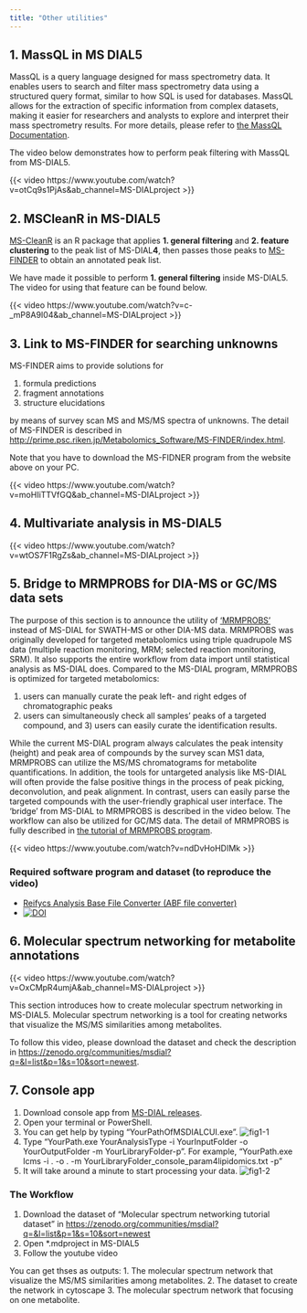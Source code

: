 ```yaml
---
title: "Other utilities"
---
```


## 1. MassQL in MS DIAL5

MassQL is a query language designed for mass spectrometry data.
It enables users to search and filter mass spectrometry data using a structured query format, similar to how SQL is used for databases.
MassQL allows for the extraction of specific information from complex datasets, making it easier for researchers and analysts to explore and interpret their mass spectrometry results.
For more details, please refer to [the MassQL Documentation](https://mwang87.github.io/MassQueryLanguage_Documentation/).

The video below demonstrates how to perform peak filtering with MassQL from MS-DIAL5.

{{< video https://www.youtube.com/watch?v=otCq9s1PjAs&ab_channel=MS-DIALproject >}}

## 2. MSCleanR in MS-DIAL5

[MS-CleanR](https://github.com/eMetaboHUB/MS-CleanR) is an R package that applies **1. general filtering** and **2. feature clustering** to the peak list of MS-DIAL**4**, then passes those peaks to [MS-FINDER](http://prime.psc.riken.jp/compms/msfinder/main.html) to obtain an annotated peak list.

We have made it possible to perform **1. general filtering** inside MS-DIAL5.
The video for using that feature can be found below.

{{< video https://www.youtube.com/watch?v=c-_mP8A9I04&ab_channel=MS-DIALproject >}}

## 3. Link to MS-FINDER for searching unknowns

MS-FINDER aims to provide solutions for

1. formula predictions
2. fragment annotations
3. structure elucidations

by means of survey scan MS and MS/MS spectra of unknowns.
The detail of MS-FINDER is described in [http://prime.psc.riken.jp/Metabolomics_Software/MS-FINDER/index.html](http://prime.psc.riken.jp/Metabolomics_Software/MS-FINDER/index.html).

:::{.callout-note}
Note that you have to download the MS-FIDNER program from the website above on your PC.
:::

{{< video https://www.youtube.com/watch?v=moHIiTTVfGQ&ab_channel=MS-DIALproject >}}

## 4. Multivariate analysis in MS-DIAL5

{{< video https://www.youtube.com/watch?v=wtOS7F1RgZs&ab_channel=MS-DIALproject >}}

## 5. Bridge to MRMPROBS for DIA-MS or GC/MS data sets

The purpose of this section is to announce the utility of [‘MRMPROBS’](http://prime.psc.riken.jp/Metabolomics_Software/MRMPROBS/index.html) instead of MS-DIAL for SWATH-MS or other DIA-MS data.
MRMPROBS was originally developed for targeted metabolomics using triple quadrupole MS data (multiple reaction monitoring, MRM; selected reaction monitoring, SRM).
It also supports the entire workflow from data import until statistical analysis as MS-DIAL does.
Compared to the MS-DIAL program, MRMPROBS is optimized for targeted metabolomics:

1.  users can manually curate the peak left- and right edges of chromatographic peaks
2.  users can simultaneously check all samples’ peaks of a targeted compound, and 3) users can easily curate the identification results.

While the current MS-DIAL program always calculates the peak intensity (height) and peak area of compounds by the survey scan MS1 data, MRMPROBS can utilize the MS/MS chromatograms for metabolite quantifications.
In addition, the tools for untargeted analysis like MS-DIAL will often provide the false positive things in the process of peak picking, deconvolution, and peak alignment.
In contrast, users can easily parse the targeted compounds with the user-friendly graphical user interface.
The ‘bridge’ from MS-DIAL to MRMPROBS is described in the video below.
The workflow can also be utilized for GC/MS data.
The detail of MRMPROBS is fully described in [the tutorial of MRMPROBS program](https://systemsomicslab.github.io/mtbinfo.github.io/MRMPROBS/tutorial
).

{{< video https://www.youtube.com/watch?v=ndDvHoHDIMk >}}

### Required software program and dataset (to reproduce the video)

- [Reifycs Analysis Base File Converter (ABF file converter)](https://www.reifycs.com/abfconverter/)
- [![DOI](https://zenodo.org/badge/DOI/10.5281/zenodo.10589122.svg)](https://doi.org/10.5281/zenodo.10589122)

## 6. Molecular spectrum networking for metabolite annotations

{{< video https://www.youtube.com/watch?v=OxCMpR4umjA&ab_channel=MS-DIALproject >}}

This section introduces how to create molecular spectrum networking in MS-DIAL5.
Molecular spectrum networking is a tool for creating networks that visualize the MS/MS similarities among metabolites.

To follow this video, please download the dataset and check the description in [https://zenodo.org/communities/msdial?q=&l=list&p=1&s=10&sort=newest](https://zenodo.org/communities/msdial?q=&l=list&p=1&s=10&sort=newest).

## 7. Console app

1. Download console app from [MS-DIAL releases](https://github.com/systemsomicslab/MsdialWorkbench/releases).
2. Open your terminal or PowerShell.
3. You can get help by typing "YourPathOfMSDIALCUI\MSDIALCUI.exe".
![fig1-1](images/MSDIALCUI/Console_help.png)
4. Type "YourPath\MSDIALCUI.exe YourAnalysisType -i YourInputFolder\ -o YourOutputFolder\ -m YourLibraryFolder\YourLibraryFile -p". For example, "YourPath\MSDIALCUI.exe lcms -i .\rawdata\ -o .\rawdata\ -m YourLibraryFolder\msdial_console_param4lipidomics.txt -p"
5. It will take around a minute to start processing your data.
![fig1-2](images/MSDIALCUI/Console_example.png)

### The Workflow
1. Download the dataset of "Molecular spectrum networking tutorial dataset" in [https://zenodo.org/communities/msdial?q=&l=list&p=1&s=10&sort=newest](https://zenodo.org/communities/msdial?q=&l=list&p=1&s=10&sort=newest)
2. Open *.mdproject in MS-DIAL5
3. Follow the youtube video 

You can get thses as outputs:
1. The molecular spectrum network that visualize the  MS/MS similarities among metabolites.
2. The dataset to create the network in cytoscape
3. The molecular spectrum network that focusing on one metabolite.
